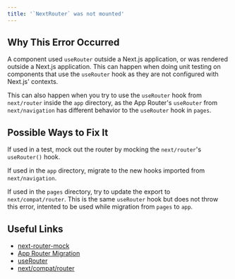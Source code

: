 ```yaml
---
title: '`NextRouter` was not mounted'
---
```


## Why This Error Occurred

A component used `useRouter` outside a Next.js application, or was rendered outside a Next.js application. This can happen when doing unit testing on components that use the `useRouter` hook as they are not configured with Next.js' contexts.

This can also happen when you try to use the `useRouter` hook from `next/router` inside the `app` directory, as the App Router's `useRouter` from `next/navigation` has different behavior to the `useRouter` hook in `pages`.

## Possible Ways to Fix It

If used in a test, mock out the router by mocking the `next/router`'s `useRouter()` hook.

If used in the `app` directory, migrate to the new hooks imported from `next/navigation`.

If used in the `pages` directory, try to update the export to `next/compat/router`. This is the same `useRouter` hook but does not throw this error, intented to be used while migration from `pages` to `app`.

## Useful Links

- [next-router-mock](https://www.npmjs.com/package/next-router-mock)
- [App Router Migration](/docs/pages/building-your-application/upgrading/app-router-migration#step-5-migrating-routing-hooks)
- [useRouter](/docs/app/api-reference/functions/use-router)
- [next/compat/router](https://github.com/vercel/next.js/pull/42502)
